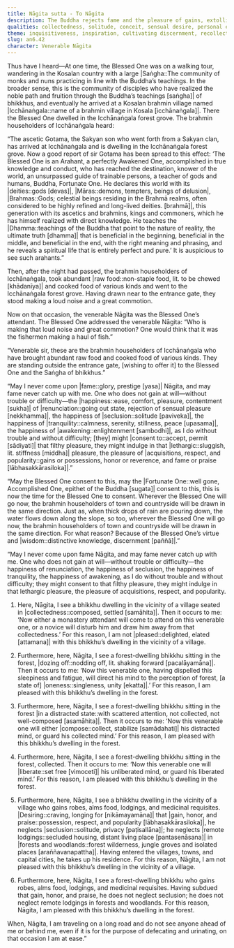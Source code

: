 ```yaml
---
title: Nāgita sutta - To Nāgita
description: The Buddha rejects fame and the pleasure of gains, extolling seclusion and awakening. He disapproves of living near villages—even when collected—as it invites disturbance and attachment to acquisitions, honor, and praise. He approves forest dwelling—even if dozing or distracted—for it leads to unification, collectedness, and freeing an unliberated mind.
qualities: collectedness, solitude, conceit, sensual desire, personal existence
theme: inquisitiveness, inspiration, cultivating discernment, recollection of the Buddha
slug: an6.42
character: Venerable Nāgita
---
```


Thus have I heard—At one time, the Blessed One was on a walking tour, wandering in the Kosalan country with a large |Saṅgha::The community of monks and nuns practicing in line with the Buddha’s teachings. In the broader sense, this is the community of disciples who have realized the noble path and fruition through the Buddha’s teachings [saṅgha]| of bhikkhus, and eventually he arrived at a Kosalan brahmin village named |Icchānaṅgala::name of a brahmin village in Kosala [icchānaṅgala]|. There the Blessed One dwelled in the Icchānaṅgala forest grove. The brahmin householders of Icchānaṅgala heard:

“The ascetic Gotama, the Sakyan son who went forth from a Sakyan clan, has arrived at Icchānaṅgala and is dwelling in the Icchānaṅgala forest grove. Now a good report of sir Gotama has been spread to this effect: ‘The Blessed One is an Arahant, a perfectly Awakened One, accomplished in true knowledge and conduct, who has reached the destination, knower of the world, an unsurpassed guide of trainable persons, a teacher of gods and humans, Buddha, Fortunate One. He declares this world with its |deities::gods [devas]|, |Māras::demons, tempters, beings of delusion|, |Brahmas::Gods; celestial beings residing in the Brahmā realms, often considered to be highly refined and long-lived deities. [brahmā]|, this generation with its ascetics and brahmins, kings and commoners, which he has himself realized with direct knowledge. He teaches the |Dhamma::teachings of the Buddha that point to the nature of reality, the ultimate truth [dhamma]| that is beneficial in the beginning, beneficial in the middle, and beneficial in the end, with the right meaning and phrasing, and he reveals a spiritual life that is entirely perfect and pure.’ It is auspicious to see such arahants.”

Then, after the night had passed, the brahmin householders of Icchānaṅgala, took abundant |raw food::non-staple food, lit. to be chewed [khādanīya]| and cooked food of various kinds and went to the Icchānaṅgala forest grove. Having drawn near to the entrance gate, they stood making a loud noise and a great commotion.

Now on that occasion, the venerable Nāgita was the Blessed One’s attendant. The Blessed One addressed the venerable Nāgita: “Who is making that loud noise and great commotion? One would think that it was the fishermen making a haul of fish.”

“Venerable sir, these are the brahmin householders of Icchānaṅgala who have brought abundant raw food and cooked food of various kinds. They are standing outside the entrance gate, [wishing to offer it] to the Blessed One and the Saṅgha of bhikkhus.”

“May I never come upon |fame::glory, prestige [yasa]| Nāgita, and may fame never catch up with me. One who does not gain at will—without trouble or difficulty—the |happiness::ease, comfort, pleasure, contentment [sukha]| of |renunciation::going out state, rejection of sensual pleasure [nekkhamma]|, the happiness of |seclusion::solitude [paviveka]|, the happiness of |tranquility::calmness, serenity, stillness, peace [upasama]|, the happiness of |awakening::enlightenment [sambodhi]|, as I do without trouble and without difficulty; [they] might |consent to::accept, permit [sādiyati]| that filthy pleasure, they might indulge in that |lethargic::sluggish, lit. stiffness [middha]| pleasure, the pleasure of |acquisitions, respect, and popularity::gains or possessions, honor or reverence, and fame or praise [lābhasakkārasiloka]|.”

“May the Blessed One consent to this, may the |Fortunate One::well gone, Accomplished One, epithet of the Buddha [sugata]| consent to this, this is now the time for the Blessed One to consent. Wherever the Blessed One will go now, the brahmin householders of town and countryside will be drawn in the same direction. Just as, when thick drops of rain are pouring down, the water flows down along the slope, so too, wherever the Blessed One will go now, the brahmin householders of town and countryside will be drawn in the same direction. For what reason? Because of the Blessed One’s virtue and |wisdom::distinctive knowledge, discernment [paññā]|.”

“May I never come upon fame Nāgita, and may fame never catch up with me. One who does not gain at will—without trouble or difficulty—the happiness of renunciation, the happiness of seclusion, the happiness of tranquility, the happiness of awakening, as I do without trouble and without difficulty; they might consent to that filthy pleasure, they might indulge in that lethargic pleasure, the pleasure of acquisitions, respect, and popularity.

1. Here, Nāgita, I see a bhikkhu dwelling in the vicinity of a village seated in |collectedness::composed, settled [samāhita]|. Then it occurs to me: ‘Now either a monastery attendant will come to attend on this venerable one, or a novice will disturb him and draw him away from that collectedness.’ For this reason, I am not |pleased::delighted, elated [attamana]| with this bhikkhu’s dwelling in the vicinity of a village.

2. Furthermore, here, Nāgita, I see a forest-dwelling bhikkhu sitting in the forest, |dozing off::nodding off, lit. shaking forward [pacalāyamāna]|. Then it occurs to me: ‘Now this venerable one, having dispelled this sleepiness and fatigue, will direct his mind to the perception of forest, [a state of] |oneness::singleness, unity [ekatta]|.’ For this reason, I am pleased with this bhikkhu’s dwelling in the forest.

3. Furthermore, here, Nāgita, I see a forest-dwelling bhikkhu sitting in the forest |in a distracted state::with scattered attention, not collected, not well-composed [asamāhita]|. Then it occurs to me: ‘Now this venerable one will either |compose::collect, stabilize [samādahati]| his distracted mind, or guard his collected mind.’ For this reason, I am pleased with this bhikkhu’s dwelling in the forest.

4. Furthermore, here, Nāgita, I see a forest-dwelling bhikkhu sitting in the forest, collected. Then it occurs to me: ‘Now this venerable one will |liberate::set free [vimoceti]| his unliberated mind, or guard his liberated mind.’ For this reason, I am pleased with this bhikkhu’s dwelling in the forest.

5. Furthermore, here, Nāgita, I see a bhikkhu dwelling in the vicinity of a village who gains robes, alms food, lodgings, and medicinal requisites. |Desiring::craving, longing for [nikāmayamāna]| that |gain, honor, and praise::possession, respect, and popularity [lābhasakkārasiloka]|, he neglects |seclusion::solitude, privacy [paṭisallāna]|; he neglects |remote lodgings::secluded housing, distant living place [pantasenāsana]| in |forests and woodlands::forest wilderness, jungle groves and isolated places [araññavanapattha]|. Having entered the villages, towns, and capital cities, he takes up his residence. For this reason, Nāgita, I am not pleased with this bhikkhu’s dwelling in the vicinity of a village.

6. Furthermore, here, Nāgita, I see a forest-dwelling bhikkhu who gains robes, alms food, lodgings, and medicinal requisites. Having subdued that gain, honor, and praise, he does not neglect seclusion; he does not neglect remote lodgings in forests and woodlands. For this reason, Nāgita, I am pleased with this bhikkhu’s dwelling in the forest.

When, Nāgita, I am traveling on a long road and do not see anyone ahead of me or behind me, even if it is for the purpose of defecating and urinating, on that occasion I am at ease.”